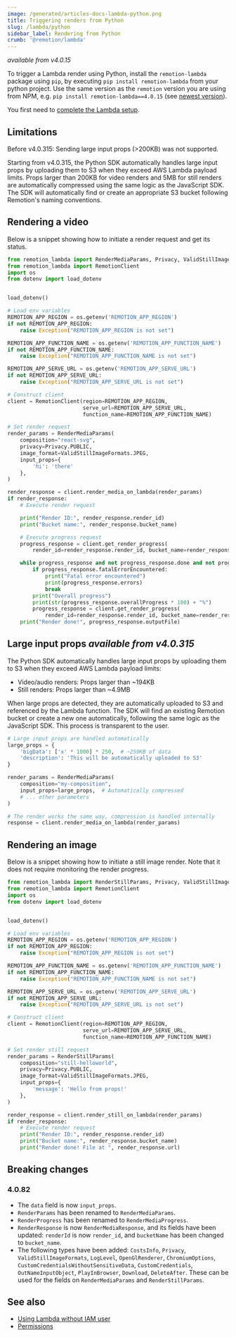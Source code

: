 ```yaml
---
image: /generated/articles-docs-lambda-python.png
title: Triggering renders from Python
slug: /lambda/python
sidebar_label: Rendering from Python
crumb: '@remotion/lambda'
---
```


_available from v4.0.15_

To trigger a Lambda render using Python, install the `remotion-lambda` package using `pip`, by executing `pip install remotion-lambda` from your python project. Use the same version as the `remotion` version you are using from NPM, e.g. `pip install remotion-lambda==4.0.15` (see [newest version](https://remotion.dev/changelog)).

You first need to [complete the Lambda setup](/docs/lambda/setup).

## Limitations

Before v4.0.315: Sending large input props (>200KB) was not supported.

Starting from v4.0.315, the Python SDK automatically handles large input props by uploading them to S3 when they exceed AWS Lambda payload limits. Props larger than 200KB for video renders and 5MB for still renders are automatically compressed using the same logic as the JavaScript SDK. The SDK will automatically find or create an appropriate S3 bucket following Remotion's naming conventions.

## Rendering a video

Below is a snippet showing how to initiate a render request and get its status.

```python title="render_media.py"
from remotion_lambda import RenderMediaParams, Privacy, ValidStillImageFormats
from remotion_lambda import RemotionClient
import os
from dotenv import load_dotenv


load_dotenv()

# Load env variables
REMOTION_APP_REGION = os.getenv('REMOTION_APP_REGION')
if not REMOTION_APP_REGION:
    raise Exception("REMOTION_APP_REGION is not set")

REMOTION_APP_FUNCTION_NAME = os.getenv('REMOTION_APP_FUNCTION_NAME')
if not REMOTION_APP_FUNCTION_NAME:
    raise Exception("REMOTION_APP_FUNCTION_NAME is not set")

REMOTION_APP_SERVE_URL = os.getenv('REMOTION_APP_SERVE_URL')
if not REMOTION_APP_SERVE_URL:
    raise Exception("REMOTION_APP_SERVE_URL is not set")

# Construct client
client = RemotionClient(region=REMOTION_APP_REGION,
                        serve_url=REMOTION_APP_SERVE_URL,
                        function_name=REMOTION_APP_FUNCTION_NAME)

# Set render request
render_params = RenderMediaParams(
    composition="react-svg",
    privacy=Privacy.PUBLIC,
    image_format=ValidStillImageFormats.JPEG,
    input_props={
        'hi': 'there'
    },
)

render_response = client.render_media_on_lambda(render_params)
if render_response:
    # Execute render request

    print("Render ID:", render_response.render_id)
    print("Bucket name:", render_response.bucket_name)

    # Execute progress request
    progress_response = client.get_render_progress(
        render_id=render_response.render_id, bucket_name=render_response.bucket_name)

    while progress_response and not progress_response.done and not progress_response.fatalErrorEncountered:
        if progress_response.fatalErrorEncountered:
            print("Fatal error encountered")
            print(progress_response.errors)
            break
        print("Overall progress")
        print(str(progress_response.overallProgress * 100) + "%")
        progress_response = client.get_render_progress(
            render_id=render_response.render_id, bucket_name=render_response.bucket_name)
    print("Render done!", progress_response.outputFile)
```

## Large input props _available from v4.0.315_

The Python SDK automatically handles large input props by uploading them to S3 when they exceed AWS Lambda payload limits:

- Video/audio renders: Props larger than ~194KB
- Still renders: Props larger than ~4.9MB

When large props are detected, they are automatically uploaded to S3 and referenced by the Lambda function. The SDK will find an existing Remotion bucket or create a new one automatically, following the same logic as the JavaScript SDK. This process is transparent to the user.

```python title="large_props_example.py"
# Large input props are handled automatically
large_props = {
    'bigData': ['x' * 1000] * 250,  # ~250KB of data
    'description': 'This will be automatically uploaded to S3'
}

render_params = RenderMediaParams(
    composition="my-composition",
    input_props=large_props,  # Automatically compressed
    # ... other parameters
)

# The render works the same way, compression is handled internally
response = client.render_media_on_lambda(render_params)
```

## Rendering an image

Below is a snippet showing how to initiate a still image render. Note that it does not require monitoring the render progress.

```python title="render_still.py"
from remotion_lambda import RenderStillParams, Privacy, ValidStillImageFormats
from remotion_lambda import RemotionClient
import os
from dotenv import load_dotenv


load_dotenv()

# Load env variables
REMOTION_APP_REGION = os.getenv('REMOTION_APP_REGION')
if not REMOTION_APP_REGION:
    raise Exception("REMOTION_APP_REGION is not set")

REMOTION_APP_FUNCTION_NAME = os.getenv('REMOTION_APP_FUNCTION_NAME')
if not REMOTION_APP_FUNCTION_NAME:
    raise Exception("REMOTION_APP_FUNCTION_NAME is not set")

REMOTION_APP_SERVE_URL = os.getenv('REMOTION_APP_SERVE_URL')
if not REMOTION_APP_SERVE_URL:
    raise Exception("REMOTION_APP_SERVE_URL is not set")

# Construct client
client = RemotionClient(region=REMOTION_APP_REGION,
                        serve_url=REMOTION_APP_SERVE_URL,
                        function_name=REMOTION_APP_FUNCTION_NAME)

# Set render still request
render_params = RenderStillParams(
    composition="still-helloworld",
    privacy=Privacy.PUBLIC,
    image_format=ValidStillImageFormats.JPEG,
    input_props={
        'message': 'Hello from props!'
    },
)

render_response = client.render_still_on_lambda(render_params)
if render_response:
    # Execute render request
    print("Render ID:", render_response.render_id)
    print("Bucket name:", render_response.bucket_name)
    print("Render done! File at ", render_response.url)
```

## Breaking changes

### 4.0.82

- The `data` field is now `input_props`.
- `RenderParams` has been renamed to `RenderMediaParams`.
- `RenderProgress` has been renamed to `RenderMediaProgress`.
- `RenderResponse` is now `RenderMediaResponse`, and its fields have been updated: `renderId` is now `render_id`, and `bucketName` has been changed to `bucket_name`.
- The following types have been added: `CostsInfo`,
  `Privacy`, `ValidStillImageFormats`, `LogLevel`, `OpenGlRenderer`,
  `ChromiumOptions`, `CustomCredentialsWithoutSensitiveData`, `CustomCredentials`,
  `OutNameInputObject`, `PlayInBrowser`, `Download`, `DeleteAfter`. These can be used for the fields on `RenderMediaParams` and `RenderStillParams`.

## See also

- [Using Lambda without IAM user](/docs/lambda/without-iam)
- [Permissions](/docs/lambda/permissions)
